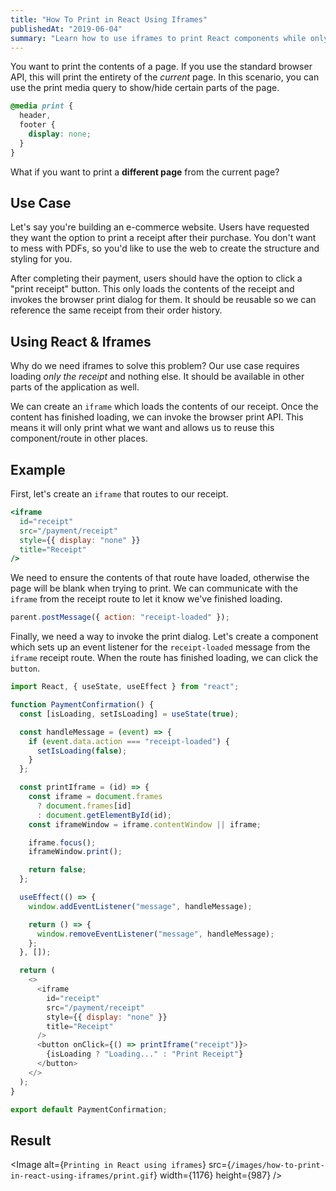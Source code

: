 ```yaml
---
title: "How To Print in React Using Iframes"
publishedAt: "2019-06-04"
summary: "Learn how to use iframes to print React components while only printing what's necessary."
---
```


You want to print the contents of a page. If you use the standard browser API, this will print the entirety of the _current_ page.
In this scenario, you can use the print media query to show/hide certain parts of the page.

```css
@media print {
  header,
  footer {
    display: none;
  }
}
```

What if you want to print a **different page** from the current page?

## Use Case

Let's say you're building an e-commerce website. Users have requested they want the option to print a receipt after their purchase.
You don't want to mess with PDFs, so you'd like to use the web to create the structure and styling for you.

After completing their payment, users should have the option to click a "print receipt" button.
This only loads the contents of the receipt and invokes the browser print dialog for them.
It should be reusable so we can reference the same receipt from their order history.

## Using React & Iframes

Why do we need iframes to solve this problem?
Our use case requires loading _only the receipt_ and nothing else. It should be available in other parts of the application as well.

We can create an `iframe` which loads the contents of our receipt. Once the content has finished loading, we can invoke the browser print API. This means it will only print what we want and allows us to reuse this component/route in other places.

## Example

First, let's create an `iframe` that routes to our receipt.

```jsx
<iframe
  id="receipt"
  src="/payment/receipt"
  style={{ display: "none" }}
  title="Receipt"
/>
```

We need to ensure the contents of that route have loaded, otherwise the page will be blank when trying to print.
We can communicate with the `iframe` from the receipt route to let it know we've finished loading.

```js
parent.postMessage({ action: "receipt-loaded" });
```

Finally, we need a way to invoke the print dialog.
Let's create a component which sets up an event listener for the `receipt-loaded` message from the `iframe` receipt route.
When the route has finished loading, we can click the `button`.

```js
import React, { useState, useEffect } from "react";

function PaymentConfirmation() {
  const [isLoading, setIsLoading] = useState(true);

  const handleMessage = (event) => {
    if (event.data.action === "receipt-loaded") {
      setIsLoading(false);
    }
  };

  const printIframe = (id) => {
    const iframe = document.frames
      ? document.frames[id]
      : document.getElementById(id);
    const iframeWindow = iframe.contentWindow || iframe;

    iframe.focus();
    iframeWindow.print();

    return false;
  };

  useEffect(() => {
    window.addEventListener("message", handleMessage);

    return () => {
      window.removeEventListener("message", handleMessage);
    };
  }, []);

  return (
    <>
      <iframe
        id="receipt"
        src="/payment/receipt"
        style={{ display: "none" }}
        title="Receipt"
      />
      <button onClick={() => printIframe("receipt")}>
        {isLoading ? "Loading..." : "Print Receipt"}
      </button>
    </>
  );
}

export default PaymentConfirmation;
```

## Result

<Image
  alt={`Printing in React using iframes`}
  src={`/images/how-to-print-in-react-using-iframes/print.gif`}
  width={1176}
  height={987}
/>
